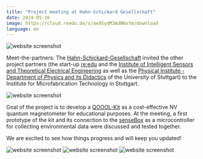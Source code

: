 ```yaml
---
title: "Project meeting at Hahn-Schickard Gesellschaft"
date: 2024-05-16
image: https://cloud.reedu.de/s/ae9SydM3AdNNxfm/download
language: en
---
```


![website screenshot](https://cloud.reedu.de/s/bgJ5SYHB7xn3fNd/download)

Meet-the-partners: The [Hahn-Schickard-Gesellschaft](https://www.hahn-schickard.de/) invited the other project partners (the start-up [re:edu](https://reedu.de/) and the [Institute of Intelligent Sensors and Theoretical Electrical Engineering](https://www.iis.uni-stuttgart.de/en/) as well as the [Physical Institute - Department of Physics and its Didactics](https://www.pi5.uni-stuttgart.de/en/research/physics-and-its-didactics/) of the University of Stuttgart) to the Institute for Microfabrication Technology in Stuttgart.

![website screenshot](https://cloud.reedu.de/s/8dwqSpRyxFnpWDm/download)

Goal of the project is to develop a [QOOOL-Kit](https://qoool-sensing.org/en/vision) as a cost-effective NV quantum magnetometer for educational purposes. At the meeting, a first prototype of the kit and its connection to the [senseBox](https://sensebox.de/) as a microcontroller for collecting environmental data were discussed and tested together.

We are excited to see how things progress and will keep you updated!

![website screenshot](https://cloud.reedu.de/s/CzGc6j347sJ9Q2w/download)
![website screenshot](https://cloud.reedu.de/s/4TMqdC7mpPsyiQD/download)
![website screenshot](https://cloud.reedu.de/s/CzGc6j347sJ9Q2w/download)
